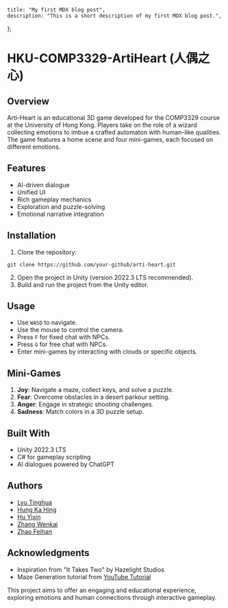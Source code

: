     title: "My first MDX blog post",
    description: "This is a short description of my first MDX blog post.",
};

# HKU-COMP3329-ArtiHeart (人偶之心)

## Overview
Arti-Heart is an educational 3D game developed for the COMP3329 course at the University of Hong Kong. Players take on the role of a wizard collecting emotions to imbue a crafted automaton with human-like qualities. The game features a home scene and four mini-games, each focused on different emotions.

## Features
- AI-driven dialogue
- Unified UI
- Rich gameplay mechanics
- Exploration and puzzle-solving
- Emotional narrative integration


## Installation
1. Clone the repository:
```
git clone https://github.com/your-github/arti-heart.git
   ```
2. Open the project in Unity (version 2022.3 LTS recommended).
3. Build and run the project from the Unity editor.

## Usage
- Use `WASD` to navigate.
- Use the mouse to control the camera.
- Press `F` for fixed chat with NPCs.
- Press `G` for free chat with NPCs.
- Enter mini-games by interacting with clouds or specific objects.

## Mini-Games
1. **Joy**: Navigate a maze, collect keys, and solve a puzzle.
2. **Fear**: Overcome obstacles in a desert parkour setting.
3. **Anger**: Engage in strategic shooting challenges.
4. **Sadness**: Match colors in a 3D puzzle setup.

## Built With
- Unity 2022.3 LTS
- C# for gameplay scripting
- AI dialogues powered by ChatGPT

## Authors
- [Lyu Tinghua](https://github.com/AryaLyu)
- [Hung Ka Hing](https://github.com/henryyy-hung)
- [Hu Yixin](https://github.com/chron1kle)
- [Zhang Wenkai](https://github.com/wk-zhang)
- [Zhao Feihan](https://github.com/christofyzhao)

## Acknowledgments
- Inspiration from "It Takes Two" by Hazelight Studios
- Maze Generation tutorial from [YouTube Tutorial](https://www.youtube.com/watch?v=_aeYq5BmDMg)

This project aims to offer an engaging and educational experience, exploring emotions and human connections through interactive gameplay.
